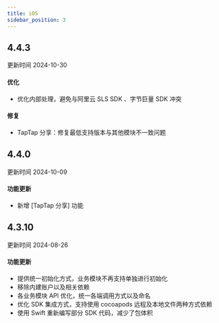 ```yaml
---
title: iOS
sidebar_position: 3
---
```


<h2> 4.4.3 </h2>

更新时间 2024-10-30

<h4> 优化 </h4>

- 优化内部处理，避免与阿里云 SLS SDK 、字节巨量 SDK 冲突

<h4> 修复 </h4>

- TapTap 分享：修复最低支持版本与其他模块不一致问题

<h2> 4.4.0 </h2>

更新时间 2024-10-09

<h4> 功能更新 </h4>

- 新增 [TapTap 分享] 功能

<h2> 4.3.10 </h2>

更新时间 2024-08-26

<h4> 功能更新 </h4>

- 提供统一初始化方式，业务模块不再支持单独进行初始化
- 移除内建账户以及相关依赖
- 各业务模块 API 优化，统一各端调用方式以及命名
- 优化 SDK 集成方式，支持使用 cocoapods 远程及本地文件两种方式依赖
- 使用 Swift 重新编写部分 SDK 代码，减少了包体积